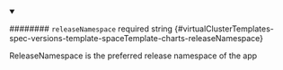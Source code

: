
<details className="config-field" data-expandable="false" open>
<summary>

######## `releaseNamespace` <span className="config-field-required" data-required="false">required</span> <span className="config-field-type">string</span> <span className="config-field-default"></span> <span className="config-field-enum"></span> {#virtualClusterTemplates-spec-versions-template-spaceTemplate-charts-releaseNamespace}

ReleaseNamespace is the preferred release namespace of the app

</summary>



</details>
